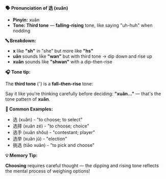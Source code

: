 **🗣️ Pronunciation of 选 (xuǎn)**

- **Pinyin:** xuǎn
- **Tone: Third tone** — **falling-rising** tone, like saying "uh-huh" when nodding

**🔤 Breakdown:**

- **x** like **"sh"** in "she" but more like **"hs"**
- **uǎn** sounds like **"wan"** but with third tone → dip down and rise up
- **xuǎn** sounds like **"shwan"** with a dip-then-rise

**🎧 Tone tip:**

The **third tone** (ˇ) is a **fall–then-rise** tone:

Say it like you're thinking carefully before deciding: **"xuǎn..."** — that's the tone pattern of
**xuǎn**.

**📝 Common Examples:**

- 选 (xuǎn) - "to choose; to select"
- 选择 (xuǎn zé) - "to choose; choice"
- 选手 (xuǎn shǒu) - "contestant; player"
- 选举 (xuǎn jǔ) - "election"
- 挑选 (tiāo xuǎn) - "to pick and choose"

**💡 Memory Tip:**

**Choosing** requires careful thought — the dipping and rising tone reflects the mental process of
weighing options!
